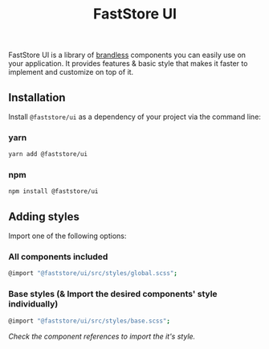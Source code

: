 <header>

# FastStore UI

</header>

FastStore UI is a library of [brandless](/docs/brandless) components you can easily use on your application.
It provides features & basic style that makes it faster to implement and customize on top of it.

## Installation

Install `@faststore/ui` as a dependency of your project via the command line:

### yarn

```sh copy
yarn add @faststore/ui
```

### npm

```sh copy
npm install @faststore/ui
```

## Adding styles

Import one of the following options:

### All components included

```sh copy
@import "@faststore/ui/src/styles/global.scss";
```

### Base styles (& Import the desired components' style individually)

```sh copy
@import "@faststore/ui/src/styles/base.scss";
```

<i>Check the component references to import the it's style.</i>
